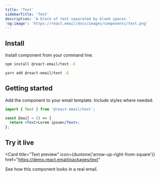 ```yaml
---
title: 'Text'
sidebarTitle: 'Text'
description: 'A block of text separated by blank spaces.'
'og:image': 'https://react.email/docs/images/components/text.png'
---
```



## Install

Install component from your command line.

<CodeGroup>

```sh npm
npm install @react-email/text -E
```

```sh yarn
yarn add @react-email/text -E
```

</CodeGroup>

## Getting started

Add the component to your email template. Include styles where needed.

```jsx
import { Text } from '@react-email/text';

const Email = () => {
  return <Text>Lorem ipsum</Text>;
};
```

## Try it live

<Card
  title="Text preview"
  icon={duotone('arrow-up-right-from-square')}
  href="https://demo.react.email/packages/text"
>
  See how this component looks in a real email.
</Card>

<Support />

